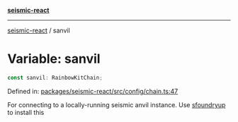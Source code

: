 [**seismic-react**](/seismic-viem/README.mdx)

---

[seismic-react](/seismic-viem/globals.mdx) / sanvil

# Variable: sanvil

```ts
const sanvil: RainbowKitChain;
```

Defined in: [packages/seismic-react/src/config/chain.ts:47](https://github.com/SeismicSystems/seismic-client/blob/6800e83d0d012626a97370bb2f821499462334a8/packages/seismic-react/src/config/chain.ts#L47)

For connecting to a locally-running seismic anvil instance.
Use [sfoundryup](https://seismic-2.gitbook.io/seismic-book/getting-started/publish-your-docs#sforge-sanvil-and-ssolc) to install this
